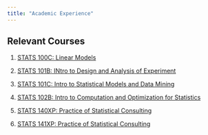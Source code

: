 ```yaml
---
title: "Academic Experience"
---
```


## Relevant Courses

1. [STATS 100C: Linear Models ](https://sa.ucla.edu/ro/Public/SOC/Results/ClassDetail?term_cd=17S&subj_area_cd=STATS%20%20&crs_catlg_no=0100C%20%20%20&class_id=263308210&class_no=%20002%20%20)


2. [STATS 101B: INtro to Design and Analysis of Experiment ](https://sa.ucla.edu/ro/Public/SOC/Results/ClassDetail?term_cd=19S&subj_area_cd=STATS%20%20&crs_catlg_no=0101B%20%20%20&class_id=263318222&class_no=%20003%20%20)

3. [STATS 101C: Intro to Statistical Models and Data Mining ](https://sa.ucla.edu/ro/Public/SOC/Results/ClassDetail?term_cd=19F&subj_area_cd=STATS%20%20&crs_catlg_no=0101C%20%20%20&class_id=263312200&class_no=%20001%20%20)

4. [STATS 102B: Intro to Computation and Optimization for Statistics](https://sa.ucla.edu/ro/Public/SOC/Results/ClassDetail?term_cd=19S&subj_area_cd=STATS%20%20&crs_catlg_no=0102B%20%20%20&class_id=263314210&class_no=%20002%20%20)

5. [STATS 140XP: Practice of Statistical Consulting ](https://sa.ucla.edu/ro/Public/SOC/Results/ClassDetail?term_cd=21F&subj_area_cd=STATS%20%20&crs_catlg_no=0140XP%20%20&class_id=263542220&class_no=%20003%20%20)

6. [STATS 141XP: Practice of Statistical Consulting](https://sa.ucla.edu/ro/Public/SOC/Results/ClassDetail?class_id=263547200&class_no=+001++&crs_catlg_no=0141XP+&subj_area_cd=STATS++&term_cd=21S)
